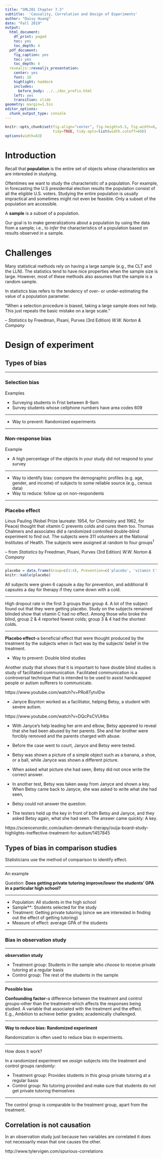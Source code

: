 ```yaml
---
title: "SML201 Chapter 7.3"
subtitle:  'Causality, Correlation and Design of Experiments'
author: "Daisy Huang"
date: "Fall 2019"
output:
  html_document:
    df_print: paged
    toc: yes
    toc_depth: 4
  pdf_document:
    fig_caption: yes
    toc: yes
    toc_depth: 4
  revealjs::revealjs_presentation:
    center: yes
    font: 10
    highlight: haddock
    includes:
      before_body: ../../doc_prefix.html
    left: yes
    transition: slide
geometry: margin=1.5in
editor_options:
  chunk_output_type: console
---
```




```r
knitr::opts_chunk$set(fig.align="center", fig.height=5.5, fig.width=6, collapse=TRUE, comment="", prompt=F, echo = TRUE, cache=TRUE, autodep=TRUE, cache.comments=FALSE,
                      tidy=TRUE, tidy.opts=list(width.cutoff=60))
options(width=63)
```


# Introduction

Recall that **population** is the entire set of objects whose characteristics we are interested in studying.


Oftentimes we want to study the characteristic of a population.  For example, in forecasting the U.S presidential election results the population consist of all the eligible U.S. voters.  Studying the entire population is usually impractical and sometimes might not even be feasible.  Only a subset of the population are accessible.

A **sample** is a subset of a population.

Our goal is to make generalizations about a population by using the data from a sample; i.e., to *infer* the characteristics of a population based on results observed in a sample.

# Challenges

Many statistical methods rely on having a large sample (e.g., the CLT and the LLN).  The statistics tend to have nice properties when the sample size is large.  However, most of these methods also assumes that the sample is a random sample.


In statistics bias refers to the tendency of over- or under-estimating the value of a population parameter. 

"When a selection procedure is biased, taking a large sample does not help.  This just repeats the basic mistake on a large scale."

-- *Statistics* by Freedman, Pisani, Purves (3rd Edition) *W.W. Norton \& Company*

# Design of experiment


## Types of bias  

--------  

### Selection bias

Examples  

* Surveying students in Frist between 8-9am  
* Survey students whose cellphone numbers have area codes 609  

--------

* Way to prevent: Randomized experiments  

--------  

### Non-response bias 

Example  

* A high percentage of the objects in your study did not respond to your survey 

--------

* Way to identify bias: compare the demographic profiles (e.g. age, gender, and income) of subjects to some reliable  source (e.g., census data)   
* Way to reduce: follow up on non-respondents

--------  

  

### Placebo effect

Linus Pauling (Nobel Prize laureate: 1954, for Chemistry and 1962, for Peace) thought that vitamin C prevents colds and cures them too.  Thomas Chalmers and associates did a randomized controlled double-blind experiment to find out. The subjects were 311 volunteers at the National Institutes of Health.  The subjects were assigned at random to four groups$^1$  


-- from *Statistics* by Freedman, Pisani, Purves (3rd Edition) *W.W. Norton \& Company*

--------  

```r
placebo = data.frame(Group=c(1:4), Prevention=c('placebo', 'vitamin C', 'placebo', 'vitamin C'), Therapy = c('placebo', 'placebo', 'vitamin C', 'vitamin C'))
knitr::kable(placebo)
```

All subjects were given 6 capsule a day for prevention, and additional 6 capsules a day for therapy if they came down with a cold.  

--------  

High dropout rate in the first 3 groups than group 4.  A lot of the subject found out that they were getting placebo.  Study on the subjects remained blinded show that vitamin C had no effect.  Among those who broke the blind, group 2 & 4 reported fewest colds; group 3 & 4 had the shortest colds.

--------  

**Placebo effect**--a beneficial effect that were thought produced by the treatment by the subjects when in fact was by the subjects' belief in the treatment.  

* Way to prevent: Double blind studies  


Another study that shows that it is important to have double blind studies is study of facilitated communication.  Facilitated communication is a controversal technique that is intended to be used to assist handicapped people or autism sufferers to communicate.

https://www.youtube.com/watch?v=PRo8TytvIDw


- Janyce Boynton worked as a facilitator, helping Betsy, a student with severe autism.

https://www.youtube.com/watch?v=DQcPsCVUHbs


- With Janyce’s help leading her arm and elbow, Betsy appeared to reveal that she had been abused by her parents. She and her brother were forcibly removed and the parents charged with abuse.

- Before the case went to court, Janyce and Betsy were tested.

- Betsy was shown a picture of a simple object such as a banana, a shoe, or a ball, while Janyce was shown a different picture.

- When asked what picture she had seen, Betsy did not once write the correct answer.

- In another test, Betsy was taken away from Janyce and shown a key. When Betsy came back to Janyce, she was asked to write what she had seen,

- Betsy could not answer the question.

- The testers held up the key in front of both Betsy and Janyce, and they asked Betsy again, what she had seen. The answer came quickly: A key.

https://sciencenordic.com/autism-denmark-therapy/ouija-board-study-highlights-ineffective-treatment-for-autism/1457845

## Types of bias in comparison studies



Statisticians use the method of comparison to identify effect.  

--------  



An example  

Question: **Does getting private tutoring improve/lower the students' GPA in a particular high school?**


--------  



* Population: All students in the high school  
* Sample**: Students selected for the study 
* Treatment: Getting private tutoring (since we are interested in finding out the effect of getting tutoring) 
* Measure of effect: average GPA of the students

--------  




### Bias in observation study  

--------  

**observation study**  

* Treatment group: Students in the sample who *choose* to receive private tutoring at a regular basis  
* Control group: The rest of the students in the sample 

--------  

**Possible bias**  

**Confounding factor**--a difference between the treatment and control groups--other than the treatment--which affects the responses being studied.  A variable that associated with the treatment and the effect.  
E.g., Ambition to achieve better grades; academically challenged.


--------  


**Way to reduce bias: Randomized experiment**


Randomization is often used to reduce bias in experiments.

--------  

How does it work?  

In a randomized experiment we *assign* subjects into the treatment and control groups randomly:

* Treatment group: Provides students in this group private tutoring at a regular basis    
* Control group: No tutoring provided and make sure that students do not get private tutoring themselves


--------  

The control group is comparable to the treatment group, apart from the treatment.

## Correlation is not causation

In an observation study just because two variables are correlated it does not necessarily mean that one causes the other.

http://www.tylervigen.com/spurious-correlations
